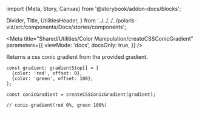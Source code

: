 iimport {Meta, Story, Canvas} from '@storybook/addon-docs/blocks';

  Divider,
  Title,
  UtilitiesHeader,
} from '../../../../polaris-viz/src/components/Docs/stories/components';

<Meta
  title="Shared/Utilities/Color Manipulation/createCSSConicGradient"
  parameters={{
    viewMode: 'docs',
    docsOnly: true,
  }}
/>

<UtilitiesHeader />

<Title type="h3">
  <code>createCSSConicGradient()</code>
</Title>

<p>Returns a css conic gradient from the provided gradient.</p>

```tsx
const gradient: gradientStop[] = [
  {color: 'red', offset: 0},
  {color: 'green', offset: 100},
];

const conicGradient = createCSSConicGradient(gradient);

// conic-gradient(red 0%, green 100%)
```

<Divider />

